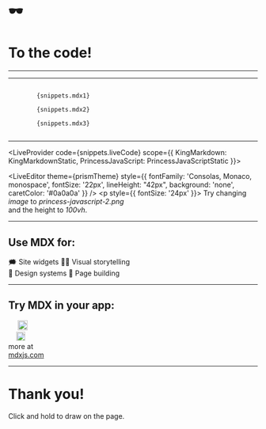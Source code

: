 

# 🕶️

# To the code!

---

<KingMarkdown codeSnippet={snippets.jsx1} />

---

<Appear>
  <Horizontal>
    <KingMarkdown height="50vh" hoverable={false} />
    <Box>
      <Code>
        {snippets.mdx1}
      </Code>
    </Box>
  </Horizontal>
  <Horizontal>
    <KingMarkdown height="75vh" hoverable={false} />
    <Box>
      <Code>
        {snippets.mdx2}
      </Code>
    </Box>
  </Horizontal>
  <Horizontal>
    <KingMarkdown height="75vh" image="king-markdown-2.png" hoverable={false} />
    <Box>
      <Code>
        {snippets.mdx3}
      </Code>
    </Box>
  </Horizontal>
</Appear>

---

<LiveProvider
    code={snippets.liveCode}
    scope={{ 
      KingMarkdown: KingMarkdownStatic, 
      PrincessJavaScript: PrincessJavaScriptStatic }}>
  <Horizontal width="90vw">
    <LivePreview />
    <div>
      <Box>
        <LiveEditor theme={prismTheme} style={{ 
          fontFamily: 'Consolas, Monaco, monospace',
          fontSize: '22px', lineHeight: "42px",
          background: 'none', caretColor: '#0a0a0a' }} />
      </Box>
      <p style={{ fontSize: '24px' }}>
        Try changing <i>image</i> to <i>princess-javascript-2.png</i><br/>
        and the height to <i>100vh</i>.
      </p>
    </div>
  </Horizontal>
</LiveProvider>

---

## Use MDX for:

<Spacer height="10vh" />

<Horizontal width="80vw">
  <div>
    🗯️ Site widgets
    <Spacer height="5vh" />
    👨‍🎨 Visual storytelling
  </div>
  <div>
    💅 Design systems
    <Spacer height="5vh" />
    🚜 Page building
  </div>
</Horizontal>

---

## Try MDX in your app:

<Spacer height="10vh" />

<Horizontal width="90vw">
  <div>
    <img src="/images/gatsby-logo.png" width="15vw" />
    <Spacer height="5vh" />
    <img src="/images/parcel-logo.png" width="20vw" />
  </div>
  <div>
    <img src="/images/nextjs-logo.png" width="12vw" />
    <Spacer height="5vh" />
    <img src="/images/webpack-logo.png" width= "18vw" />
  </div>
  <div>
    more at <br/>
    <a href="https://mdxjs.com/">mdxjs.com</a>
  </div>
</Horizontal>

---

<Drawable color="#ce4999" width={20}>

# Thank you!

<div style={{ fontSize: "24px" }}>
  Click and hold to draw on the page.
</div>

</Drawable>
